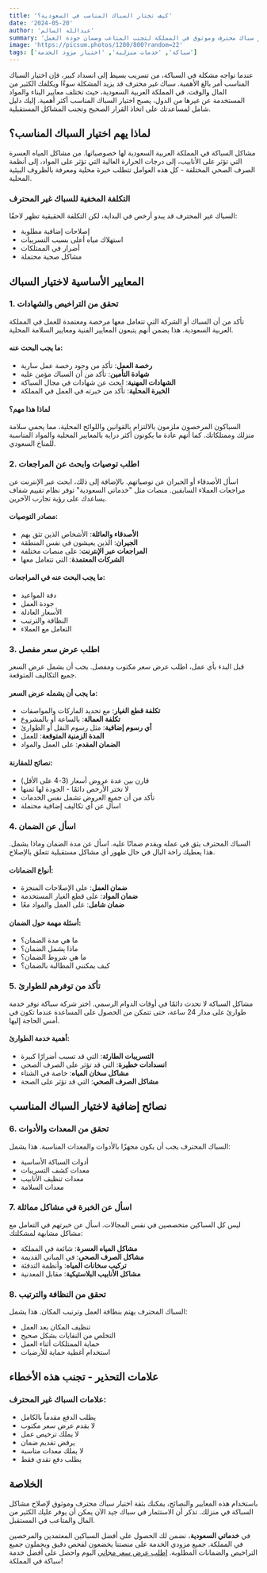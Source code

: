 ```yaml
---
title: 'كيف تختار السباك المناسب في السعودية؟'
date: '2024-05-20'
author: 'عبدالله السالم'
summary: 'مشاكل السباكة يمكن أن تكون كابوسًا. تعلم كيفية اختيار سباك محترف وموثوق في المملكة لتجنب المتاعب وضمان جودة العمل.'
image: 'https://picsum.photos/1200/800?random=22'
tags: ['سباكة', 'خدمات منزلية', 'اختيار مزود الخدمة']
---
```


عندما تواجه مشكلة في السباكة، من تسريب بسيط إلى انسداد كبير، فإن اختيار السباك المناسب أمر بالغ الأهمية. سباك غير محترف قد يزيد المشكلة سوءًا ويكلفك الكثير من المال والوقت. في المملكة العربية السعودية، حيث تختلف معايير البناء والمواد المستخدمة عن غيرها من الدول، يصبح اختيار السباك المناسب أكثر أهمية. إليك دليل شامل لمساعدتك على اتخاذ القرار الصحيح وتجنب المشاكل المستقبلية.

## لماذا يهم اختيار السباك المناسب؟

مشاكل السباكة في المملكة العربية السعودية لها خصوصياتها. من مشاكل المياه العسرة التي تؤثر على الأنابيب، إلى درجات الحرارة العالية التي تؤثر على المواد، إلى أنظمة الصرف الصحي المختلفة - كل هذه العوامل تتطلب خبرة محلية ومعرفة بالظروف البيئية المحلية.

### التكلفة المخفية للسباك غير المحترف
السباك غير المحترف قد يبدو أرخص في البداية، لكن التكلفة الحقيقية تظهر لاحقًا:
- إصلاحات إضافية مطلوبة
- استهلاك مياه أعلى بسبب التسريبات
- أضرار في الممتلكات
- مشاكل صحية محتملة

## المعايير الأساسية لاختيار السباك

### 1. تحقق من التراخيص والشهادات

تأكد من أن السباك أو الشركة التي تتعامل معها مرخصة ومعتمدة للعمل في المملكة العربية السعودية. هذا يضمن أنهم يتبعون المعايير الفنية ومعايير السلامة المحلية.

#### ما يجب البحث عنه:
- **رخصة العمل**: تأكد من وجود رخصة عمل سارية
- **شهادة التأمين**: تأكد من أن السباك مؤمن عليه
- **الشهادات المهنية**: ابحث عن شهادات في مجال السباكة
- **الخبرة المحلية**: تأكد من خبرته في العمل في المملكة

#### لماذا هذا مهم؟
السباكون المرخصون ملزمون بالالتزام بالقوانين واللوائح المحلية، مما يحمي سلامة منزلك وممتلكاتك. كما أنهم عادة ما يكونون أكثر دراية بالمعايير المحلية والمواد المناسبة للمناخ السعودي.

### 2. اطلب توصيات وابحث عن المراجعات

اسأل الأصدقاء أو الجيران عن توصياتهم. بالإضافة إلى ذلك، ابحث عبر الإنترنت عن مراجعات العملاء السابقين. منصات مثل "خدماتي السعودية" توفر نظام تقييم شفاف يساعدك على رؤية تجارب الآخرين.

#### مصادر التوصيات:
- **الأصدقاء والعائلة**: الأشخاص الذين تثق بهم
- **الجيران**: الذين يعيشون في نفس المنطقة
- **المراجعات عبر الإنترنت**: على منصات مختلفة
- **الشركات المعتمدة**: التي تتعامل معها

#### ما يجب البحث عنه في المراجعات:
- دقة المواعيد
- جودة العمل
- الأسعار العادلة
- النظافة والترتيب
- التعامل مع العملاء

### 3. اطلب عرض سعر مفصل

قبل البدء بأي عمل، اطلب عرض سعر مكتوب ومفصل. يجب أن يشمل عرض السعر جميع التكاليف المتوقعة.

#### ما يجب أن يشمله عرض السعر:
- **تكلفة قطع الغيار**: مع تحديد الماركات والمواصفات
- **تكلفة العمالة**: بالساعة أو بالمشروع
- **أي رسوم إضافية**: مثل رسوم النقل أو الطوارئ
- **المدة الزمنية المتوقعة**: للعمل
- **الضمان المقدم**: على العمل والمواد

#### نصائح للمقارنة:
- قارن بين عدة عروض أسعار (3-4 على الأقل)
- لا تختر الأرخص دائمًا - الجودة لها ثمنها
- تأكد من أن جميع العروض تشمل نفس الخدمات
- اسأل عن أي تكاليف إضافية محتملة

### 4. اسأل عن الضمان

السباك المحترف يثق في عمله ويقدم ضمانًا عليه. اسأل عن مدة الضمان وماذا يشمل. هذا يعطيك راحة البال في حال ظهور أي مشاكل مستقبلية تتعلق بالإصلاح.

#### أنواع الضمانات:
- **ضمان العمل**: على الإصلاحات المنجزة
- **ضمان المواد**: على قطع الغيار المستخدمة
- **ضمان شامل**: على العمل والمواد معًا

#### أسئلة مهمة حول الضمان:
- ما هي مدة الضمان؟
- ماذا يشمل الضمان؟
- ما هي شروط الضمان؟
- كيف يمكنني المطالبة بالضمان؟

### 5. تأكد من توفرهم للطوارئ

مشاكل السباكة لا تحدث دائمًا في أوقات الدوام الرسمي. اختر شركة سباكة توفر خدمة طوارئ على مدار 24 ساعة، حتى تتمكن من الحصول على المساعدة عندما تكون في أمس الحاجة إليها.

#### أهمية خدمة الطوارئ:
- **التسريبات الطارئة**: التي قد تسبب أضرارًا كبيرة
- **انسدادات خطيرة**: التي قد تؤثر على الصرف الصحي
- **مشاكل سخان المياه**: خاصة في الشتاء
- **مشاكل الصرف الصحي**: التي قد تؤثر على الصحة

## نصائح إضافية لاختيار السباك المناسب

### 6. تحقق من المعدات والأدوات

السباك المحترف يجب أن يكون مجهزًا بالأدوات والمعدات المناسبة. هذا يشمل:
- أدوات السباكة الأساسية
- معدات كشف التسريبات
- معدات تنظيف الأنابيب
- معدات السلامة

### 7. اسأل عن الخبرة في مشاكل مماثلة

ليس كل السباكين متخصصين في نفس المجالات. اسأل عن خبرتهم في التعامل مع مشاكل مشابهة لمشكلتك:
- **مشاكل المياه العسرة**: شائعة في المملكة
- **مشاكل الصرف الصحي**: في المباني القديمة
- **تركيب سخانات المياه**: وأنظمة التدفئة
- **مشاكل الأنابيب البلاستيكية**: مقابل المعدنية

### 8. تحقق من النظافة والترتيب

السباك المحترف يهتم بنظافة العمل وترتيب المكان. هذا يشمل:
- تنظيف المكان بعد العمل
- التخلص من النفايات بشكل صحيح
- حماية الممتلكات أثناء العمل
- استخدام أغطية حماية للأرضيات

## علامات التحذير - تجنب هذه الأخطاء

### علامات السباك غير المحترف:
- يطلب الدفع مقدماً بالكامل
- لا يقدم عرض سعر مكتوب
- لا يملك ترخيص عمل
- يرفض تقديم ضمان
- لا يملك معدات مناسبة
- يطلب دفع نقدي فقط

## الخلاصة

باستخدام هذه المعايير والنصائح، يمكنك بثقة اختيار سباك محترف وموثوق لإصلاح مشاكل السباكة في منزلك. تذكر أن الاستثمار في سباك جيد الآن يمكن أن يوفر عليك الكثير من المال والمتاعب في المستقبل.

في **خدماتي السعودية**، نضمن لك الحصول على أفضل السباكين المعتمدين والمرخصين في المملكة. جميع مزودي الخدمة على منصتنا يخضعون لفحص دقيق ويحملون جميع التراخيص والضمانات المطلوبة. [اطلب عرض سعر مجاني](/services/plumbing-services) اليوم واحصل على أفضل خدمة سباكة في المملكة!
